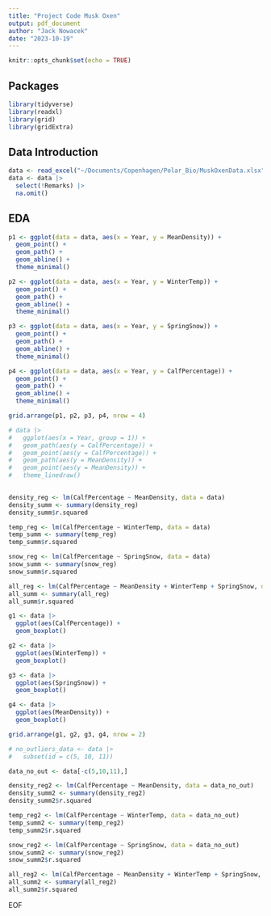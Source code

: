 ```yaml
---
title: "Project Code Musk Oxen"
output: pdf_document
author: "Jack Nowacek"
date: "2023-10-19"
---
```


```r
knitr::opts_chunk$set(echo = TRUE)

```

## Packages

```r
library(tidyverse)
library(readxl)
library(grid)
library(gridExtra)
```

## Data Introduction

```r
data <- read_excel("~/Documents/Copenhagen/Polar_Bio/MuskOxenData.xlsx")
data <- data |>
  select(!Remarks) |>
  na.omit()
```

## EDA

```r
p1 <- ggplot(data = data, aes(x = Year, y = MeanDensity)) +
  geom_point() +
  geom_path() +
  geom_abline() +
  theme_minimal()

p2 <- ggplot(data = data, aes(x = Year, y = WinterTemp)) +
  geom_point() +
  geom_path() +
  geom_abline() +
  theme_minimal()

p3 <- ggplot(data = data, aes(x = Year, y = SpringSnow)) +
  geom_point() +
  geom_path() +
  geom_abline() +
  theme_minimal()

p4 <- ggplot(data = data, aes(x = Year, y = CalfPercentage)) +
  geom_point() +
  geom_path() +
  geom_abline() +
  theme_minimal()

grid.arrange(p1, p2, p3, p4, nrow = 4)

# data |>
#   ggplot(aes(x = Year, group = 1)) +
#   geom_path(aes(y = CalfPercentage)) +
#   geom_point(aes(y = CalfPercentage)) +
#   geom_path(aes(y = MeanDensity)) +
#   geom_point(aes(y = MeanDensity)) +
#   theme_linedraw() 
  
```

```r
density_reg <- lm(CalfPercentage ~ MeanDensity, data = data)
density_summ <- summary(density_reg)
density_summ$r.squared

temp_reg <- lm(CalfPercentage ~ WinterTemp, data = data)
temp_summ <- summary(temp_reg)
temp_summ$r.squared

snow_reg <- lm(CalfPercentage ~ SpringSnow, data = data)
snow_summ <- summary(snow_reg)
snow_summ$r.squared

all_reg <- lm(CalfPercentage ~ MeanDensity + WinterTemp + SpringSnow, data = data)
all_summ <- summary(all_reg)
all_summ$r.squared
```

```r
g1 <- data |>
  ggplot(aes(CalfPercentage)) +
  geom_boxplot()

g2 <- data |>
  ggplot(aes(WinterTemp)) +
  geom_boxplot()

g3 <- data |>
  ggplot(aes(SpringSnow)) +
  geom_boxplot()

g4 <- data |>
  ggplot(aes(MeanDensity)) +
  geom_boxplot()

grid.arrange(g1, g2, g3, g4, nrow = 2)
```

```r
# no_outliers_data <- data |>
#   subset(id = c(5, 10, 11))

data_no_out <- data[-c(5,10,11),]

density_reg2 <- lm(CalfPercentage ~ MeanDensity, data = data_no_out)
density_summ2 <- summary(density_reg2)
density_summ2$r.squared

temp_reg2 <- lm(CalfPercentage ~ WinterTemp, data = data_no_out)
temp_summ2 <- summary(temp_reg2)
temp_summ2$r.squared

snow_reg2 <- lm(CalfPercentage ~ SpringSnow, data = data_no_out)
snow_summ2 <- summary(snow_reg2)
snow_summ2$r.squared

all_reg2 <- lm(CalfPercentage ~ MeanDensity + WinterTemp + SpringSnow, data = data_no_out)
all_summ2 <- summary(all_reg2)
all_summ2$r.squared
```

EOF